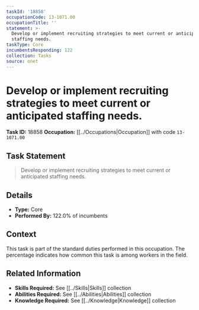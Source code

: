 ```yaml
---
taskId: '18858'
occupationCode: 13-1071.00
occupationTitle: ''
statement: >-
  Develop or implement recruiting strategies to meet current or anticipated
  staffing needs.
taskType: Core
incumbentsResponding: 122
collection: Tasks
source: onet
---
```

# Develop or implement recruiting strategies to meet current or anticipated staffing needs.

**Task ID:** 18858
**Occupation:** [[../Occupations|Occupation]] with code `13-1071.00`

## Task Statement

> Develop or implement recruiting strategies to meet current or anticipated staffing needs.

## Details

- **Type:** Core
- **Performed By:** 122.0% of incumbents

## Context

This task is part of the standard duties performed in this occupation. The percentage indicates how common this task is among workers in the field.

## Related Information

- **Skills Required:** See [[../Skills|Skills]] collection
- **Abilities Required:** See [[../Abilities|Abilities]] collection
- **Knowledge Required:** See [[../Knowledge|Knowledge]] collection
